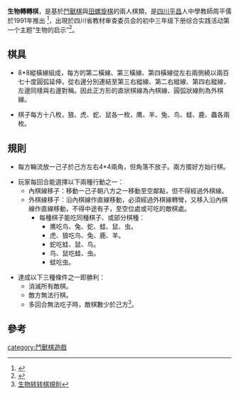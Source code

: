 '''生物轉轉棋'''，是基於[[鬥獸棋|鬥獸棋]]與[[田螺旋棋|田螺旋棋]]的兩人棋類，是[[四川|四川]][[平昌县|平昌]]人中學教師周平儒於1991年推出 <ref>{{Cite web |url=http://edu.5151doc.com/Article/HTML/9812.html |title=存档副本 |access-date=2012-03-18 |archive-url=https://web.archive.org/web/20120501070558/http://edu.5151doc.com/Article/HTML/9812.html |archive-date=2012-05-01 |dead-url=yes }}</ref>，出現於四川省教材审查委员会的初中三年级下册综合实践活动第一个主题“生物的启示”<ref>{{Cite web |url=http://www.k12zy.com/word/21/39/213977.htm |title=好玩的生物转转棋课题设计 |access-date=2012-03-18 |archive-url=https://web.archive.org/web/20120501205352/http://www.k12zy.com/word/21/39/213977.htm |archive-date=2012-05-01 |dead-url=yes }}</ref>。

==棋具==

*8*8縱橫線組成，每方的第二橫線、第三橫線、第四橫線從左右兩側繞以兩百七十度圓弧延伸，從右邊分別連結至第三右縱線、第二右縱線、第四右縱線，左邊同樣與右邊對稱。因此正方形的直狀棋線為內棋線、圓弧狀線則為外棋線。

*棋子每方十八枚，狼、虎、蛇、鼠各一枚，鹰、羊、兔、鸟、蛙、鹿、蟲各兩枚。

==規則==

*每方輪流放一己子於己方左右4*4兩角，但角落不放子。兩方擺好方始行棋。

*玩家每回合能選擇以下兩種行動之一：
**內棋線移子：移動一己子朝八方之一移動至空鄰點，但不得經過外棋線。
**外棋線移子：沿內棋線作直線移動，必須經過外棋線轉彎，又移入沿內棋線作直線移動，不得中途有子，至空位處或可吃的敵棋處。
***每種棋子能吃同種棋子、或部分棋種：
****鹰吃鸟、兔、蛇、蛙、鼠、虫。
****虎、狼吃鸟、兔、鹿、羊。
****蛇吃蛙、鼠、鸟。
****鸟、鼠吃蛙、虫。
****蛙吃虫。

*達成以下三種條件之一即勝利：
**消滅所有敵棋。
**敵方無法行棋。
**多回合無法吃子時，敵棋數少於己方<ref>[http://teacher.tajyw.com/lunwen/lunwen.asp?sid=522 生物转转棋規則]{{dead link|date=2018年3月 |bot=InternetArchiveBot |fix-attempted=yes }}</ref>。

==參考==
<div class="references-small">
<references/>
</div>

[[category:鬥獸棋遊戲|category:鬥獸棋遊戲]]